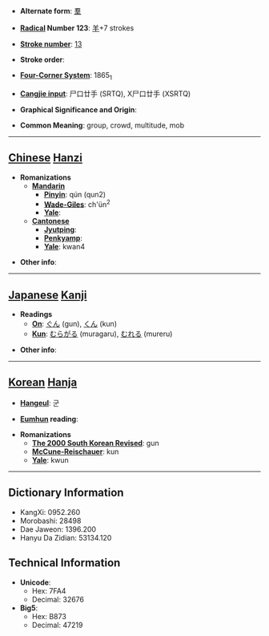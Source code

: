 * '''Alternate form''': [[羣]]

* '''[[Wiktionary:Chinese radical index| Radical]] Number 123''': [[Wiktionary:Chinese radical index 羊|羊]]+7 strokes

* '''[[Wiktionary:Chinese total strokes index|Stroke number]]''': [[Wiktionary:Chinese total strokes index 13|13]]

* '''Stroke order''': 

* '''[[Wiktionary:Chinese four corner index|Four-Corner System]]''': 1865<sub>1</sub>

* '''[[Wiktionary:Chinese Cangjie index|Cangjie input]]''': 尸口廿手 (SRTQ), X尸口廿手 (XSRTQ)

* '''Graphical Significance and Origin''': 

* '''Common Meaning''': group, crowd, multitude, mob

----

== [[Chinese]] [[Hanzi]] ==

* '''Romanizations'''
** '''[[Mandarin]]'''
*** '''[[Pinyin]]''': qún (qun2)
*** '''[[Wade-Giles]]''': ch'ün<sup>2</sup>
*** '''[[Yale]]''': 
** '''[[Cantonese]]'''
*** '''[[Jyutping]]''':
*** '''[[Penkyamp]]''': 
*** '''[[Yale]]''': kwan4

* '''Other info''': 

----

== [[Japanese]] [[Kanji]] ==

* '''Readings'''
** '''[[On]]''': [[ぐん]] (gun), [[くん]] (kun)
** '''[[Kun]]''': [[むらがる]] (muragaru), [[むれる]] (mureru)

* '''Other info''':  

----

== [[Korean]] [[Hanja]] ==

* '''[[Hangeul]]''': 군

* '''[[Eumhun]] reading''': 

* '''Romanizations'''
** '''[[The 2000 South Korean Revised Romanization|The 2000 South Korean Revised]]''': gun
** '''[[McCune-Reischauer]]''': kun
** '''[[Yale]]''': kwun

----

== Dictionary Information ==

* KangXi: 0952.260
* Morobashi: 28498
* Dae Jaweon: 1396.200
* Hanyu Da Zidian: 53134.120

== Technical Information ==

* '''Unicode''':
** Hex: 7FA4
** Decimal: 32676
* '''Big5''':
** Hex: B873
** Decimal: 47219